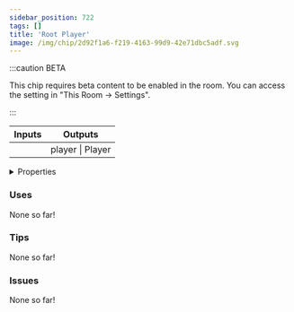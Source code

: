 ```yaml
---
sidebar_position: 722
tags: []
title: 'Root Player'
image: /img/chip/2d92f1a6-f219-4163-99d9-42e71dbc5adf.svg
---
```




:::caution BETA

This chip requires beta content to be enabled in the room. You can access the setting in "This Room -> Settings".

:::

<IChip uuid="2d92f1a6-f219-4163-99d9-42e71dbc5adf"/>

<table><thead><tr><th>Inputs</th><th>Outputs</th></tr></thead><tbody><tr><td /><td>player | Player</td></tr></tbody></table>

<details>
  <summary>Properties</summary>
  <div>
    <div>
    <table>
      <tbody>
        <tr>
          <td>Is beta required?</td>
          <td>Yes</td>
        </tr>
        <tr>
          <td>Is chip a trolling risk?</td>
          <td>No</td>
        </tr>
        <tr>
          <td>Is chip a role assignment risk?</td>
          <td>No</td>
        </tr>
        <tr>
          <td>Chip UUID</td>
          <td>2d92f1a6-f219-4163-99d9-42e71dbc5adf</td>
        </tr>
        <tr>
          <td>Room availability</td>
          <td>Available everywhere</td>
        </tr>
      </tbody>
    </table>
    </div>
  </div>
</details>

### Uses

None so far!

### Tips

None so far!

### Issues

None so far!